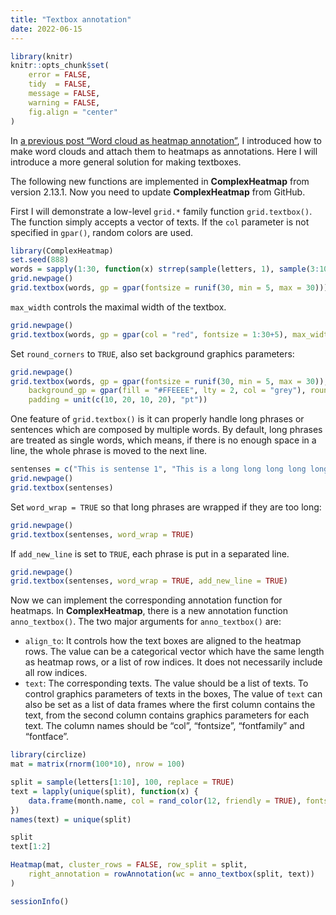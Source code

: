 ```yaml
---
title: "Textbox annotation"
date: 2022-06-15
---
```


```r
library(knitr)
knitr::opts_chunk$set(
    error = FALSE,
    tidy  = FALSE,
    message = FALSE,
    warning = FALSE,
    fig.align = "center"
)
```

In [a previous post "Word cloud as heatmap
annotation"](https://jokergoo.github.io/2020/05/31/word-cloud-as-heatmap-annotation/),
I introduced how to make word clouds and attach them to heatmaps as
annotations. Here I will introduce a more general solution for making
textboxes.

The following new functions are implemented in **ComplexHeatmap** from version
2.13.1. Now you need to update **ComplexHeatmap** from GitHub.

First I will demonstrate a low-level `grid.*` family function
`grid.textbox()`. The function simply accepts a vector of texts. If the `col`
parameter is not specified in `gpar()`, random colors are used.


```r
library(ComplexHeatmap)
set.seed(888)
words = sapply(1:30, function(x) strrep(sample(letters, 1), sample(3:10, 1)))
grid.newpage()
grid.textbox(words, gp = gpar(fontsize = runif(30, min = 5, max = 30)))
```

`max_width` controls the maximal width of the textbox.

```r
grid.newpage()
grid.textbox(words, gp = gpar(col = "red", fontsize = 1:30+5), max_width = unit(9, "in"))
```

Set `round_corners` to `TRUE`, also set background graphics parameters:

```r
grid.newpage()
grid.textbox(words, gp = gpar(fontsize = runif(30, min = 5, max = 30)),
    background_gp = gpar(fill = "#FFEEEE", lty = 2, col = "grey"), round_corners = TRUE,
    padding = unit(c(10, 20, 10, 20), "pt"))
```

One feature of `grid.textbox()` is it can properly handle long phrases or sentences which are composed
by multiple words. By default, long phrases are treated as single words, which means, if there is no
enough space in a line, the whole phrase is moved to the next line.

```r
sentenses = c("This is sentense 1", "This is a long long long long long long long sentense.")
grid.newpage()
grid.textbox(sentenses)
```

Set `word_wrap = TRUE` so that long phrases are wrapped if they are too long:

```r
grid.newpage()
grid.textbox(sentenses, word_wrap = TRUE)
```

If `add_new_line` is set to `TRUE`, each phrase is put in a separated line.


```r
grid.newpage()
grid.textbox(sentenses, word_wrap = TRUE, add_new_line = TRUE)
```


Now we can implement the corresponding annotation function for heatmaps. In **ComplexHeatmap**,
there is a new annotation function `anno_textbox()`. The two major arguments for `anno_textbox()` are:

- `align_to`: It controls how the text boxes are aligned to the heatmap rows.
     The value can be a categorical vector which have the same length as
     heatmap rows, or a list of row indices. It does not necessarily include
     all row indices. 
- `text`: The corresponding texts. The value should be a
     list of texts. To control graphics parameters of texts in the boxes, The
     value of `text` can also be set as a list of data frames where the
     first column contains the text, from the second column contains graphics
     parameters for each text. The column names should be "col", "fontsize",
     "fontfamily" and "fontface".


```r
library(circlize)
mat = matrix(rnorm(100*10), nrow = 100)

split = sample(letters[1:10], 100, replace = TRUE)
text = lapply(unique(split), function(x) {
    data.frame(month.name, col = rand_color(12, friendly = TRUE), fontsize = runif(12, 6, 14))
})
names(text) = unique(split)

split
text[1:2]

Heatmap(mat, cluster_rows = FALSE, row_split = split,
    right_annotation = rowAnnotation(wc = anno_textbox(split, text))
)
```

```r
sessionInfo()
```
